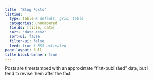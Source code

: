```yaml
---
title: "Blog Posts"
listing:
  type: table # default, grid, table
  categories: unnumbered
  fields: [title, date]
  sort: "date desc"
  sort-ui: false
  filter-ui: false
  feed: true # RSS activated
page-layout: full
title-block-banner: true
---
```


Posts are timestamped with an approximate "first-published" date,
but I tend to revise them after the fact.

